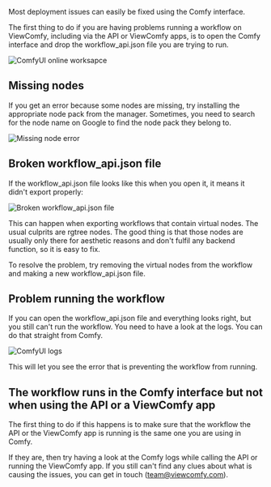 Most deployment issues can easily be fixed using the Comfy interface.

The first thing to do if you are having problems running a workflow on ViewComfy, including via the API or ViewComfy apps, is to open the Comfy interface and drop the workflow_api.json file you are trying to run. 

![ComfyUI online worksapce](/public/comfyui_online_workspace.webp)

## Missing nodes 
If you get an error because some nodes are missing, try installing the appropriate node pack from the manager. Sometimes, you need to search for the node name on Google to find the node pack they belong to. 

![Missing node error](/public/comfy_missing_nodes_error.webp)

## Broken workflow_api.json file
If the workflow_api.json file looks like this when you open it, it means it didn't export properly:

![Broken workflow_api.json file](/public/broken_workfow_api_file.webp)

This can happen when exporting workflows that contain virtual nodes. The usual culprits are rgtree nodes. The good thing is that those nodes are usually only there for aesthetic reasons and don't fulfil any backend function, so it is easy to fix. 
 
To resolve the problem, try removing the virtual nodes from the workflow and making a new workflow_api.json file. 

## Problem running the workflow
If you can open the workflow_api.json file and everything looks right, but you still can't run the workflow. You need to have a look at the logs. You can do that straight from Comfy. 

![ComfyUI logs](/public/Comfy_logs.webp)

This will let you see the error that is preventing the workflow from running.  

## The workflow runs in the Comfy interface but not when using the API or a ViewComfy app 
The first thing to do if this happens is to make sure that the workflow the API or the ViewComfy app is running is the same one you are using in Comfy. 

If they are, then try having a look at the Comfy logs while calling the API or running the ViewComfy app. If you still can't find any clues about what is causing the issues, you can get in touch (team@viewcomfy.com). 